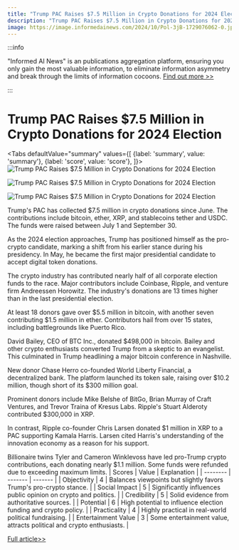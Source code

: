 ```yaml
---
title: "Trump PAC Raises $7.5 Million in Crypto Donations for 2024 Election"
description: "Trump PAC Raises $7.5 Million in Crypto Donations for 2024 Election"
image: https://image.informedainews.com/2024/10/Pol-3jB-1729076062-0.jpg
---
```



:::info

"Informed AI News" is an publications aggregation platform, ensuring you only gain the most valuable information, to eliminate information asymmetry and break through the limits of information cocoons.  [Find out more >>](/)

:::

# Trump PAC Raises $7.5 Million in Crypto Donations for 2024 Election


<Tabs
	defaultValue="summary"
	values={[
	{label: 'summary', value: 'summary'},
	{label: 'score', value: 'score'},
]}>
<TabItem value="summary">
<img
  src="https://image.informedainews.com/2024/10/Pol-3jB-1729076062-0.jpg"
  alt="Trump PAC Raises $7.5 Million in Crypto Donations for 2024 Election"
/>

<img
  src="https://image.informedainews.com/2024/10/Pol-rkl-1729076062-1.jpg"
  alt="Trump PAC Raises $7.5 Million in Crypto Donations for 2024 Election"
/>

<img
  src="https://image.informedainews.com/2024/10/Pol-XWV-1729076062-2.jpg"
  alt="Trump PAC Raises $7.5 Million in Crypto Donations for 2024 Election"
/>



Trump's PAC has collected $7.5 million in crypto donations since June. The contributions include bitcoin, ether, XRP, and stablecoins tether and USDC. The funds were raised between July 1 and September 30.

As the 2024 election approaches, Trump has positioned himself as the pro-crypto candidate, marking a shift from his earlier stance during his presidency. In May, he became the first major presidential candidate to accept digital token donations.

The crypto industry has contributed nearly half of all corporate election funds to the race. Major contributors include Coinbase, Ripple, and venture firm Andreessen Horowitz. The industry's donations are 13 times higher than in the last presidential election.

At least 18 donors gave over $5.5 million in bitcoin, with another seven contributing $1.5 million in ether. Contributors hail from over 15 states, including battlegrounds like Puerto Rico.

David Bailey, CEO of BTC Inc., donated $498,000 in bitcoin. Bailey and other crypto enthusiasts converted Trump from a skeptic to an evangelist. This culminated in Trump headlining a major bitcoin conference in Nashville.

New donor Chase Herro co-founded World Liberty Financial, a decentralized bank. The platform launched its token sale, raising over $10.2 million, though short of its $300 million goal.

Prominent donors include Mike Belshe of BitGo, Brian Murray of Craft Ventures, and Trevor Traina of Kresus Labs. Ripple's Stuart Alderoty contributed $300,000 in XRP.

In contrast, Ripple co-founder Chris Larsen donated $1 million in XRP to a PAC supporting Kamala Harris. Larsen cited Harris's understanding of the innovation economy as a reason for his support.

Billionaire twins Tyler and Cameron Winklevoss have led pro-Trump crypto contributions, each donating nearly $1.1 million. Some funds were refunded due to exceeding maximum limits.
</TabItem>
<TabItem value="score">
	| Scores     | Value   | Explanation |
	| -------- | ------- | ------- |
	| Objectivity  | 4    | Balances viewpoints but slightly favors Trump's pro-crypto stance.    |
	| Social Impact | 5     | Significantly influences public opinion on crypto and politics.    |
	| Credibility    | 5    | Solid evidence from authoritative sources.    |
	| Potential    | 6    | High potential to influence election funding and crypto policy.    |
	| Practicality    | 4    | Highly practical in real-world political fundraising.    |
	| Entertainment Value    | 3    | Some entertainment value, attracts political and crypto enthusiasts.    |
</TabItem>
</Tabs>

[Full article>>](https://www.cnbc.com/2024/10/15/trump-pac-has-raised-about-7point5-million-in-crypto-donations.html)
